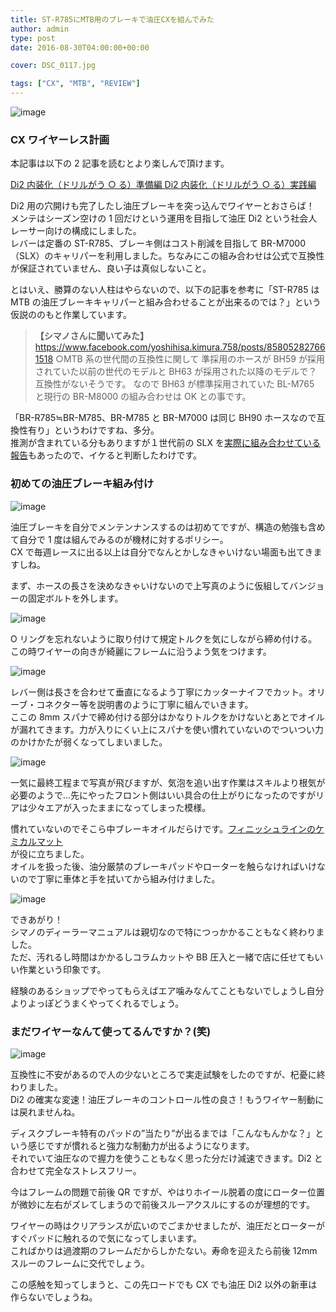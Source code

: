 ---
title: ST-R785にMTB用のブレーキで油圧CXを組んでみた
author: admin
type: post
date: 2016-08-30T04:00:00+00:00

cover: DSC_0117.jpg

tags: ["CX", "MTB", "REVIEW"]
---

![image](./DSC_0117.jpg)

### CX ワイヤーレス計画

本記事は以下の 2 記事を読むとより楽しんで頂けます。

<a href="/2016/08/di2.html" target="_blank">
  Di2 内装化（ドリルがう ○ る）準備編
</a>
<a href="/2016/08/di2_24.html" target="_blank">
  Di2 内装化（ドリルがう ○ る）実践編
</a>

Di2 用の穴開けも完了したし油圧ブレーキを突っ込んでワイヤーとおさらば！  
メンテはシーズン空けの 1 回だけという運用を目指して油圧 Di2 という社会人レーサー向けの構成にしました。  
レバーは定番の ST-R785、ブレーキ側はコスト削減を目指して BR-M7000（SLX）のキャリパーを利用しました。ちなみにこの組み合わせは公式で互換性が保証されていません、良い子は真似しないこと。

とはいえ、勝算のない人柱はやらないので、以下の記事を参考に「ST-R785 は MTB の油圧ブレーキキャリパーと組み合わせることが出来るのでは？」という仮説ののもと作業しています。

> <b>【シマノさんに聞いてみた】</b>
> <a href="https://www.facebook.com/yoshihisa.kimura.758/posts/858052827661518">
>   https://www.facebook.com/yoshihisa.kimura.758/posts/858052827661518
> </a>
> ○MTB 系の世代間の互換性に関して 準採用のホースが BH59
> が採用されていた以前の世代のモデルと BH63
> が採用された以降のモデルで？互換性がないそうです。 なので BH63
> が標準採用されていた BL-M765 と現行の BR-M8000 の組み合わせは OK との事です。

「BR-R785≒BR-M785、BR-M785 と BR-M7000 は同じ BH90 ホースなので互換性有り」というわけですね、多分。  
推測が含まれている分もありますが１世代前の SLX を<a href="http://ysroad.co.jp/omiya/2015/11/20/1724" target="_blank">実際に組み合わせている報告</a>もあったので、イケると判断したわけです。

<h3>初めての油圧ブレーキ組み付け</h3>

![image](./DSC_0114.jpg)

油圧ブレーキを自分でメンテンナンスするのは初めてですが、構造の勉強も含めて自分で 1 度は組んでみるのが機材に対するポリシー。  
CX で毎週レースに出る以上は自分でなんとかしなきゃいけない場面も出てきますしね。

まず、ホースの長さを決めなきゃいけないので上写真のように仮組してバンジョーの固定ボルトを外します。

![image](./DSC_0116.jpg)

O リングを忘れないように取り付けて規定トルクを気にしながら締め付ける。この時ワイヤーの向きが綺麗にフレームに沿うよう気をつけます。

![image](./DSC_0118.jpg)

レバー側は長さを合わせて垂直になるよう丁寧にカッターナイフでカット。オリーブ・コネクター等を説明書のように丁寧に組んでいきます。  
ここの 8mm スパナで締め付ける部分はかなりトルクをかけないとあとでオイルが漏れてきます。力が入りにくい上にスパナを使い慣れていないのでついつい力のかけかたが弱くなってしまいました。

![image](./DSC_0119.jpg)

一気に最終工程まで写真が飛びますが、気泡を追い出す作業はスキルより根気が必要のようで…先にやったフロント側はいい具合の仕上がりになったのですがリアは少々エアが入ったままになってしまった模様。

慣れていないのでそこら中ブレーキオイルだらけです。<a href="http://www.amazon.co.jp/exec/obidos/ASIN/B00Z779WMI/gensobunya-22/ref=nosim/" target="_blank">フィニッシュラインのケミカルマット</a>  
が役に立ちました。  
オイルを扱った後、油分厳禁のブレーキパッドやローターを触らなければいけないので丁寧に車体と手を拭いてから組み付けました。

![image](./DSC_0120.jpg)

できあがり！  
シマノのディーラーマニュアルは親切なので特につっかかることもなく終わりました。  
ただ、汚れるし時間はかかるしコラムカットや BB 圧入と一緒で店に任せてもいい作業という印象です。

経験のあるショップでやってもらえばエア噛みなんてこともないでしょうし自分よりよっぽどうまくやってくれるでしょう。

### まだワイヤーなんて使ってるんですか？(笑)

![image](./DSC_0121.jpg)

互換性に不安があるので人の少ないところで実走試験をしたのですが、杞憂に終わりました。  
Di2 の確実な変速！油圧ブレーキのコントロール性の良さ！もうワイヤー制動には戻れませんね。

ディスクブレーキ特有のパッドの&#8221;当たり&#8221;が出るまでは「こんなもんかな？」という感じですが慣れると強力な制動力が出るようになります。  
それでいて油圧なので握力を使うこともなく思った分だけ減速できます。Di2 と合わせて完全なストレスフリー。

今はフレームの問題で前後 QR ですが、やはりホイール脱着の度にローター位置が微妙に左右がズレてしまうので前後スルーアクスルにするのが理想的です。

ワイヤーの時はクリアランスが広いのでごまかせましたが、油圧だとローターがすぐパッドに触れるので気になってしまいます。  
こればかりは過渡期のフレームだからしかたない。寿命を迎えたら前後 12mm スルーのフレームに交代でしょう。

この感触を知ってしまうと、この先ロードでも CX でも油圧 Di2 以外の新車は作らないでしょうね。

<AmazonLinkBox url="http://www.amazon.co.jp/exec/obidos/ASIN/B00VHJLCWS/gensobunya-22/ref=nosim/" />
